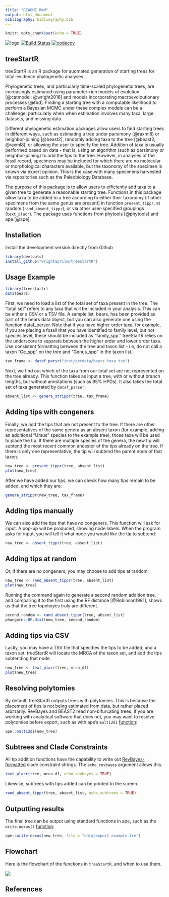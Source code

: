 ```yaml
---
title: "README.Rmd"
output: html_document
bibliography: bibliography.bib
---
```


```r
knitr::opts_chunk$set(echo = TRUE)
```
![logo](images/logo1.png)
[![Build Status](https://travis-ci.org/wrightaprilm/treeStartR.svg?branch=master)](https://travis-ci.org/wrightaprilm/treeStartR)
[![codecov](https://codecov.io/gh/wrightaprilm/treeStartR/branch/master/graph/badge.svg)](https://codecov.io/gh/wrightaprilm/treeStartR)


## treeStartR

treeStartR is an R package for auomated generation of starting trees for total-evidence phylogenetic analyses. 

Phylogenetic trees, and particularly time-scaled phylogenetic trees, are 
increasingly estimated using parameter-rich models of evolution [@catmodel; @wright2016] and models incorporating macroevoloutionary processes [@fbd]. Finding a starting tree with a computable likelihood to perform a Bayesian MCMC under these complex models can be a challenge, particularly when when estimation involves many
taxa, large datasets, and missing data.

Different phylogenetic estimation packages allow users to find starting trees in different ways, such as estimating a tree under parsimony (@raxml8) or neighbor-joining [@beast2], randomly adding taxa to the tree [@beast2; @raxml8], or 
allowing the user to specify the tree. Addition of taxa is usually performed based on data - that is, using an algorithm (such as parsimony or neighbor-joining) to add the tips to the tree. However, in analyses of the fossil record, specimens may be included for which there are no molecular or morphological characters available, but the taxonomy of the specimen is known via expert opinion. This is the case with many specimens harvested via repositories such as the Paleobiology Database. 

The purpose of this package is to allow users to efficiently add taxa to a given tree to generate a reasonable starting tree. Functions in this package allow taxa to be added to a tree according to either their taxonomy (if other specimens from the same genus are present) in function `present_tippr`, at random (`rand_absent_tippr`), or via other user-specified groupings (`text_placr`). The package uses functions from 
phytools [@phytools] and ape [@ape].

## Installation

Install the development version directly from Github

```r
library(devtools)
install_github("wrightaprilm/treeStartR")
```

## Usage Example

```r
library(treestartr)
data(bears)
```

First, we need to load a list of the total set of taxa present in the tree. The "total set" refers to any taxa that will be included in your analysis. This can be either a CSV or a TSV file. A sample list, bears, has been provided as part of the bears data object, but you can also generate one using the function dataf_parser. Note that if you have higher order taxa, for example, if you are placing a fossil that you have identified to family level, but not species level, these should be included as "family_spp." treeStartR relies on the underscore to separate between the higher order and lower order taxa. Use consistent formatting between the tree and taxon list - i.e, do not call a taxon "Ge_spp" on the tree and "Genus_spp" in the taxon list.

```r
tax_frame <- dataf_parsr("inst/extdata/bears_taxa.tsv")
```

Next, we find out which of the taxa from our total set are not represented on the tree already. This function takes as input a tree, with or without branch lengths, but without annotations (such as 95% HPDs). It also takes the total set of taxa generated by `dataf_parser`:

```r
absent_list <- genera_strippr(tree, tax_frame)
```

## Adding tips with congeners

Finally, we add the tips that are not present to the tree. If there are other representatives of the same genera as an absent taxon (for example, adding an additional "Ursus" species to the example tree), those taxa will be used to place the tip. If there are multiple species of the genera, the new tip will subtend the most recent common ancestor of the tips already on the tree. If there is only one representative, the tip will subtend the parent node of that taxon.

```r
new_tree <- present_tippr(tree, absent_list)
plot(new_tree)
```

After we have added our tips, we can check how many tips remain to be added, and which they are:

```r
genera_strippr(new_tree, tax_frame)
```

## Adding tips manually

We can also add the tips that have no congeners. This function will ask for input. A pop-up will be produced, showing node labels. When the program asks for input, you will tell it what node you would like the tip to subtend:

```r
new_tree <- absent_tippr(tree, absent_list)
```

## Adding tips at random
Or, if there are no congeners, you may choose to add tips at random:

```r
new_tree <- rand_absent_tippr(tree, absent_list)
plot(new_tree)
```

Running the command again to generate a second random addition tree, and comparing it to the first using the RF distance [@Robinson1981], shows us that the tree topologies truly are different. 

```r
second_random <- rand_absent_tippr(tree, absent_list)
phangorn::RF.dist(new_tree, second_random)
```

## Adding tips via CSV

Lastly, you may have a TSV file that specifies the tips to be added, and a taxon set. treeStartR will locate the MRCA of the taxon set, and add the tips subtending that node.

```r
new_tree <- text_placr(tree, mrca_df)
plot(new_tree)
```

## Resolving polytomies

By default, treeStartR outputs trees with polytomies. This is because the placement of tips is not being estimated from data, but rather placed arbitrarily. RevBayes and BEAST2 read non-bifurcating trees. If you are working with analytical software that does not, you may want to resolve polytomies before export, such as with ape's `multi2di` [function](https://www.rdocumentation.org/packages/ape/versions/5.1/topics/multi2di):

```r
ape::multi2di(new_tree)
```

## Subtrees and Clade Constraints

All tip addition functions have the capability to write out [RevBayes-formatted](https://revbayes.github.io/tutorials/fbd/#Exercise-ModelFBD) clade constraint strings. The `echo_revbayes` argument allows this.

```r
text_placr(tree, mrca_df, echo_revbayes = TRUE)
```

Likewise, subtrees with tips added can be printed to the screen.

```r
rand_absent_tippr(tree, absent_list, echo_subtrees = TRUE)
```


## Outputting results

The final tree can be output using standard functions in ape, such as the  `write.nexus()` [function](https://www.rdocumentation.org/packages/ape/versions/5.2/topics/write.tree):

```r
ape::write.nexus(new_tree, file = "data/export_example.tre")
```

## Flowchart

Here is the flowchart of the functions in `treeStartR`, and when to use them.

![](images/flowchart/flowchart.001.png)

## References
